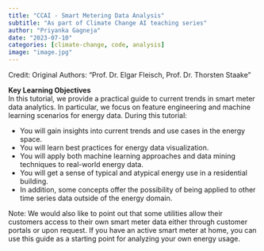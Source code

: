```yaml
---
title: "CCAI - Smart Metering Data Analysis"
subtitle: "As part of Climate Change AI teaching series"
author: "Priyanka Gagneja"
date: "2023-07-10"
categories: [climate-change, code, analysis]
image: "image.jpg"
---
```


Credit: Original Authors: "Prof. Dr. Elgar Fleisch, \n Prof. Dr. Thorsten Staake"

**Key Learning Objectives**      
In this tutorial, we provide a practical guide to current trends in smart meter data analytics. In particular, we focus on feature engineering and machine learning scenarios for energy data. During this tutorial:

- You will gain insights into current trends and use cases in the energy space.     
- You will learn best practices for energy data visualization.     
- You will apply both machine learning approaches and data mining techniques to real-world energy data.     
- You will get a sense of typical and atypical energy use in a residential building.     
- In addition, some concepts offer the possibility of being applied to other time series data outside of the energy domain.     

Note: We would also like to point out that some utilities allow their customers access to their own smart meter data either through customer portals or upon request. If you have an active smart meter at home, you can use this guide as a starting point for analyzing your own energy usage.

